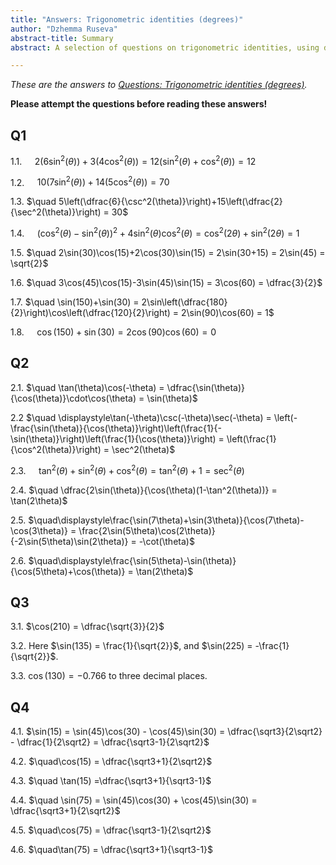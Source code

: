 ```yaml
---
title: "Answers: Trigonometric identities (degrees)"
author: "Dzhemma Ruseva"
abstract-title: Summary
abstract: A selection of questions on trigonometric identities, using degrees to measure angles.

---
```


*These are the answers to [Questions: Trigonometric identities (degrees)](../questions/qs-trigonometricidentities-degrees.qmd).*

**Please attempt the questions before reading these answers!**


## Q1 {-}

1.1.  $\quad 2(6\sin^2(\theta))+3(4\cos^2(\theta)) = 12(\sin^2(\theta)+\cos^2(\theta)) = 12$

1.2.  $\quad 10(7\sin^2(\theta))+14(5\cos^2(\theta)) = 70$

1.3.  $\quad 5\left(\dfrac{6}{\csc^2(\theta)}\right)+15\left(\dfrac{2}{\sec^2(\theta)}\right) = 30$

1.4.  $\quad (\cos^2(\theta)-\sin^2(\theta))^2 + 4\sin^2(\theta)\cos^2(\theta) = \cos^2(2\theta) + \sin^2(2\theta) = 1$

<!-- 1.5.  $\ \quad7\cos(90-\theta)\sin(\theta)+7\sin(90-\theta)\cos(\theta)$ -->

<!-- **Answer:** $\ 7\cos(90-\theta)\sin(\theta)+7\sin(90-\theta)\cos(\theta) = 7\sin^2(\theta) + 7\cos^2(\theta) = 7$ -->

<!-- 1.6.  $\ \quad6\sin(\theta+2\pi)\sin(\theta+4\pi)+6\cos(\theta-2\pi)\cos(\theta-4\pi)$ -->

<!-- **Answer:** $\ 6\sin(\theta+2\pi)\sin(\theta+4\pi)+6\cos(\theta-2\pi)\cos(\theta-4\pi) = 6\sin^2(\theta) + 6\cos^2(\theta) = 6$ -->

1.5.  $\quad 2\sin(30)\cos(15)+2\cos(30)\sin(15) = 2\sin(30+15) = 2\sin(45) = \sqrt{2}$

1.6.  $\quad 3\cos(45)\cos(15)-3\sin(45)\sin(15) = 3\cos(60) = \dfrac{3}{2}$

1.7.  $\quad \sin(150)+\sin(30) = 2\sin\left(\dfrac{180}{2}\right)\cos\left(\dfrac{120}{2}\right) = 2\sin(90)\cos(60) = 1$ 

1.8. $\quad \cos(150)+\sin(30) = 2\cos(90)\cos(60) = 0$  


## Q2 {-}

2.1. $\quad \tan(\theta)\cos(-\theta) = \dfrac{\sin(\theta)}{\cos(\theta)}\cdot\cos(\theta) = \sin(\theta)$

2.2  $\quad \displaystyle\tan(-\theta)\csc(-\theta)\sec(-\theta) = \left(-\frac{\sin(\theta)}{\cos(\theta)}\right)\left(\frac{1}{-\sin(\theta)}\right)\left(\frac{1}{\cos(\theta)}\right) = \left(\frac{1}{\cos^2(\theta)}\right) = \sec^2(\theta)$

2.3. $\quad\tan^2(\theta)+\sin^2(\theta)+\cos^2(\theta) = \tan^2(\theta)+1 = \sec^2(\theta)$

2.4. $\quad \dfrac{2\sin(\theta)}{\cos(\theta)(1-\tan^2(\theta))} = \tan(2\theta)$

<!-- 2.5. $\ \quad\sin(90+\theta)-\sin(90-\theta)$ -->

<!-- **Answer:** $\ \sin(90+\theta)-\sin(90-\theta) = 2\sin(90)\cos(\theta) = 2\cos(\theta)$ -->

2.5. $\quad\displaystyle\frac{\sin(7\theta)+\sin(3\theta)}{\cos(7\theta)-\cos(3\theta)} = \frac{2\sin(5\theta)\cos(2\theta)}{-2\sin(5\theta)\sin(2\theta)} = -\cot(\theta)$

2.6. $\quad\displaystyle\frac{\sin(5\theta)-\sin(\theta)}{\cos(5\theta)+\cos(\theta)} = \tan(2\theta)$
 
## Q3 {-}

3.1. $\cos(210) = \dfrac{\sqrt{3}}{2}$

3.2. Here $\sin(135) = \frac{1}{\sqrt{2}}$, and $\sin(225) = -\frac{1}{\sqrt{2}}$.

3.3. $\cos(130) = -0.766$ to three decimal places.

## Q4 {-}

4.1. $\sin(15) = \sin(45)\cos(30) - \cos(45)\sin(30) = \dfrac{\sqrt3}{2\sqrt2} - \dfrac{1}{2\sqrt2} = \dfrac{\sqrt3-1}{2\sqrt2}$ 

4.2. $\quad\cos(15) = \dfrac{\sqrt3+1}{2\sqrt2}$

4.3. $\quad \tan(15) =\dfrac{\sqrt3+1}{\sqrt3-1}$

4.4. $\quad \sin(75) = \sin(45)\cos(30) + \cos(45)\sin(30) = \dfrac{\sqrt3+1}{2\sqrt2}$

4.5. $\quad\cos(75) = \dfrac{\sqrt3-1}{2\sqrt2}$

4.6. $\quad\tan(75) = \dfrac{\sqrt3+1}{\sqrt3-1}$



